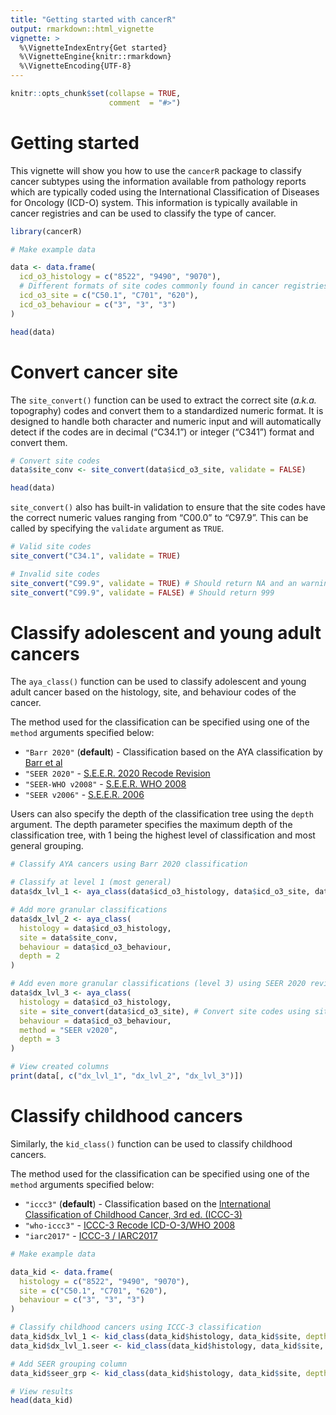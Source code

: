 ```yaml
---
title: "Getting started with cancerR"
output: rmarkdown::html_vignette
vignette: >
  %\VignetteIndexEntry{Get started}
  %\VignetteEngine{knitr::rmarkdown}
  %\VignetteEncoding{UTF-8}
---
```


```r
knitr::opts_chunk$set(collapse = TRUE,
                      comment  = "#>")
```

# Getting started

This vignette will show you how to use the `cancerR` package to classify cancer 
subtypes using the information available from pathology reports which are typically
coded using the International Classification of Diseases for Oncology (ICD-O) system. 
This information is typically available in cancer registries and can be used to 
classify the type of cancer.

```r
library(cancerR)

# Make example data

data <- data.frame(
  icd_o3_histology = c("8522", "9490", "9070"),
  # Different formats of site codes commonly found in cancer registries
  icd_o3_site = c("C50.1", "C701", "620"),
  icd_o3_behaviour = c("3", "3", "3")
)

head(data)

```

# Convert cancer site

The `site_convert()` function can be used to extract the correct site (*a.k.a.* 
topography) codes and convert them to a standardized numeric format. It is designed
to handle both character and numeric input and will automatically detect if the codes
are in decimal ("C34.1") or integer ("C341") format and convert them.


```r

# Convert site codes
data$site_conv <- site_convert(data$icd_o3_site, validate = FALSE)

head(data)

```

`site_convert()` also has built-in validation to ensure that the site codes have 
the correct numeric values ranging from "C00.0" to "C97.9".
This can be called by specifying the `validate` argument as `TRUE`.

```r

# Valid site codes
site_convert("C34.1", validate = TRUE)

# Invalid site codes
site_convert("C99.9", validate = TRUE) # Should return NA and an warning message
site_convert("C99.9", validate = FALSE) # Should return 999

```


# Classify adolescent and young adult cancers

The `aya_class()` function can be used to classify adolescent and young adult 
cancer based on the histology, site, and behaviour codes of the cancer.

The method used for the classification can be specified using one of the `method` 
arguments specified below:

- `"Barr 2020"` (**default**) - Classification based on the AYA classification by [Barr et al](https://doi.org/10.1002/cncr.33041)
- `"SEER 2020"` - [S.E.E.R. 2020 Recode Revision](https://seer.cancer.gov/ayarecode/aya-2020.html)
- `"SEER-WHO v2008"` - [S.E.E.R. WHO 2008](https://seer.cancer.gov/ayarecode/aya-who2008.html)
- `"SEER v2006"` - [S.E.E.R. 2006](https://seer.cancer.gov/ayarecode/ayarecode-orig.html)


Users can also specify the depth of the classification tree using the `depth` 
argument. The depth parameter specifies the maximum depth of the classification 
tree, with 1 being the highest level of classification and most general grouping.

```r

# Classify AYA cancers using Barr 2020 classification

# Classify at level 1 (most general)
data$dx_lvl_1 <- aya_class(data$icd_o3_histology, data$icd_o3_site, data$icd_o3_behaviour, depth = 1)

# Add more granular classifications
data$dx_lvl_2 <- aya_class(
  histology = data$icd_o3_histology, 
  site = data$site_conv, 
  behaviour = data$icd_o3_behaviour, 
  depth = 2
)

# Add even more granular classifications (level 3) using SEER 2020 revision classification
data$dx_lvl_3 <- aya_class(
  histology = data$icd_o3_histology, 
  site = site_convert(data$icd_o3_site), # Convert site codes using site_convert()
  behaviour = data$icd_o3_behaviour,
  method = "SEER v2020",
  depth = 3
)

# View created columns
print(data[, c("dx_lvl_1", "dx_lvl_2", "dx_lvl_3")])

```

# Classify childhood cancers

Similarly, the `kid_class()` function can be used to classify childhood cancers.

The method used for the classification can be specified using one of the `method`
arguments specified below:

- `"iccc3"` (**default**) - Classification based on the [International Classification of Childhood Cancer, 3rd ed. (ICCC-3)](https://doi.org/10.1002/cncr.20910)
- `"who-iccc3"` - [ICCC-3 Recode ICD-O-3/WHO 2008](https://seer.cancer.gov/iccc/iccc-who2008.html)
- `"iarc2017"` - [ICCC-3 / IARC2017](https://seer.cancer.gov/iccc/iccc-iarc-2017.html)

```r

# Make example data

data_kid <- data.frame(
  histology = c("8522", "9490", "9070"),
  site = c("C50.1", "C701", "620"),
  behaviour = c("3", "3", "3")
)

# Classify childhood cancers using ICCC-3 classification
data_kid$dx_lvl_1 <- kid_class(data_kid$histology, data_kid$site, depth = 1) # ICCC-3
data_kid$dx_lvl_1.seer <- kid_class(data_kid$histology, data_kid$site, method = "who-iccc3", depth = 1) # WHO-SEER recode

# Add SEER grouping column
data_kid$seer_grp <- kid_class(data_kid$histology, data_kid$site, depth = 99)

# View results
head(data_kid)

```
